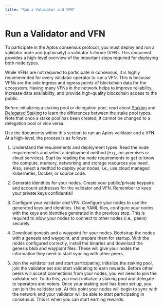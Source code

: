 ```yaml
---
title: "Run a Validator and VFN"
---
```





# Run a Validator and VFN

To participate in the Aptos consensus protocol, you must deploy and run a validator node and (optionally) a validator
fullnode (VFN). This document provides a high-level overview of the important steps required for deploying both node types.

<Aside type="note">
While VFNs are not required to participate in consensus, it is highly recommended for every validator operator to run a VFN.
This is because VFNs are the sole ingress and egress points of blockchain data for the ecosystem. Having many VFNs
in the network helps to improve reliability, increase data availability, and provide high-quality blockchain access to the public.
</Aside>

Before initializing a staking pool or delegation pool, read about [Staking](../blockchain/staking.mdx) and
[Delegated Staking](../blockchain/delegated-staking.mdx) to learn the
differences between the stake pool types. Note that once a stake pool has been created, it cannot be changed to a delegation pool
or vice versa.

Use the documents within this section to run an Aptos validator and a VFN. At a high-level, the process is as follows:

<Steps>

1. Understand the requirements and deployment types.
    Read the node requirements and select a deployment method (e.g., on-premises or cloud services).
    Start by reading the node requirements to get to know the compute, memory, networking and storage resources you need.
    Also, select a method to deploy your nodes, i.e., use cloud managed Kubernetes, Docker, or source code.

2. Generate identities for your nodes.
    Create your public/private keypairs and account addresses for the validator and VFN.
    Remember to keep your private keys confidential!

3. Configure your validator and VFN.
    Configure your nodes to use the generated keys and identities.
    Using YAML files, configure your nodes with the keys and identities generated in the previous step.
    This is required to allow your nodes to connect to other nodes (i.e., peers) securely.

4. Download genesis and a waypoint for your nodes.
    Bootstrap the nodes with a genesis and waypoint, and prepare them for startup.
    With the nodes configured correctly, install the binaries and download the genesis blob and waypoint files.
    These will give your nodes the information they need to start syncing with other peers.

5. Join the validator set and start participating.
    Initialize the staking pool, join the validator set and start validating to earn rewards.
    Before other peers will accept connections from your nodes, you will need to join the validator set.
    To do this, you must initialize a staking pool and delegate to operators and voters.
    Once your staking pool has been set up, you can join the validator set.
    At this point your nodes will begin to sync with the network and your validator will be able to start participating in consensus.
    This is when you can start earning rewards.

</Steps>
